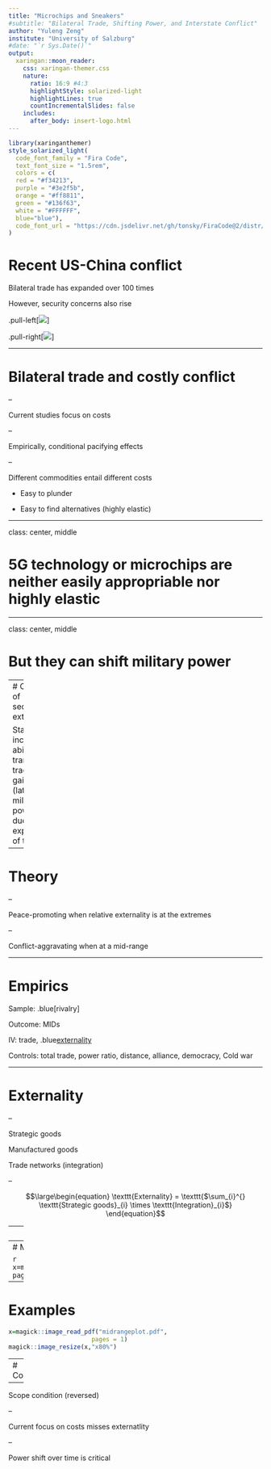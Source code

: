 ```yaml
---
title: "Microchips and Sneakers"
#subtitle: "Bilateral Trade, Shifting Power, and Interstate Conflict"
author: "Yuleng Zeng"
institute: "University of Salzburg"
#date: "`r Sys.Date()`"
output: 
  xaringan::moon_reader:
    css: xaringan-themer.css
    nature:
      ratio: 16:9 #4:3
      highlightStyle: solarized-light
      highlightLines: true
      countIncrementalSlides: false
    includes:
      after_body: insert-logo.html
---
```


```r
library(xaringanthemer)
style_solarized_light(
  code_font_family = "Fira Code",
  text_font_size = "1.5rem",
  colors = c(
  red = "#f34213",
  purple = "#3e2f5b",
  orange = "#ff8811",
  green = "#136f63",
  white = "#FFFFFF",
  blue="blue"),
  code_font_url = "https://cdn.jsdelivr.net/gh/tonsky/FiraCode@2/distr/fira_code.css"
)
```


# Recent US-China conflict  
<!-- include an image here, if you have a GitHub account use your profile pic! -->

Bilateral trade has expanded over 100 times

However, security concerns also rise

.pull-left[![](Economist_tradenolongeranchor.png)]

.pull-right[![](NYT_dualuse.png)]


---

# Bilateral trade and costly conflict

--

Current studies focus on costs

--

Empirically, conditional pacifying effects


--

Different commodities entail different costs

- Easy to plunder

- Easy to find alternatives (highly elastic)

---

class: center, middle

# 5G technology or microchips are neither easily appropriable nor highly elastic




---

class: center, middle

# But they can shift military power


---
# Concept of security externality

States' increased abilities to translate trade gains
into (latent) military power due to the expansion of trade


---

# Theory

--

Peace-promoting when relative externality is at the extremes

--

Conflict-aggravating when at a mid-range

---

# Empirics

Sample: .blue[rivalry]

Outcome: MIDs

IV: trade, .blue[externality]

Controls: total trade, power ratio, distance, alliance, democracy, Cold war


---

# Externality

--

Strategic goods


Manufactured goods


Trade networks (integration)

--

$$\large\begin{equation}
		\texttt{Externality} = \texttt{$\sum_{i}^{} \texttt{Strategic goods}_{i} \times \texttt{Integration}_{i}$}		
\end{equation}$$


---
# Externality  
<!-- include an image here, if you have a GitHub account use your profile pic! -->


```r
x=magick::image_read_pdf("externalityplots.pdf",
                       pages = 1)
magick::image_resize(x,"x70%")
```


---
# Main result  
<!-- include an image here, if you have a GitHub account use your profile pic! -->


```r
x=magick::image_read_pdf("marginplot.pdf",
                       pages = 1)
magick::image_resize(x,"x80%")
```

---
# Examples  
<!-- include an image here, if you have a GitHub account use your profile pic! -->


```r
x=magick::image_read_pdf("midrangeplot.pdf",
                       pages = 1)
magick::image_resize(x,"x80%")
```


---
# Conclusion


--

Scope condition (reversed)


--

Current focus on costs misses externatlity

--

Power shift over time is critical
